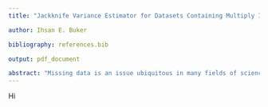 ```yaml
---
title: "Jackknife Variance Estimator for Datasets Containing Multiply Imputed Outcome Variables Under Uncongeniality: A Monte Carlo Simulation Study"

author: Ihsan E. Buker

bibliography: references.bib

output: pdf_document

abstract: "Missing data is an issue ubiquitous in many fields of science. Today, multiple imputation (MI) is one of the most commonly utilized approaches to provide valid statistical inferences in the presence of missing data. Briefly, MI fills the missing cells in the original dataset by generating a series of plausible values based on an imputation model and, thereafter, creates multiple complete versions of the original dataset. Subsequently, the analysis model is applied to each imputed dataset, and the parameters of interest are pooled to accurately reflect the loss of information caused by the missing observations. Accompanying MI is the issue of uncongeniality, which occurs when the imputation model and the analysis model make different assumptions about the data. Not long after the conception of MI, Rubin's accompanying set of rules to pool parameter estimates from the multiply imputed datasets was shown to produce biased point estimates under uncongeniality, which led to under-coverage of confidence intervals for anti-conservative estimates of variance or over-coverage for conservative estimates. In response, certain combinations of MI and resampling methods have been proposed as robust variance estimators under uncongeniality; however, their main drawback, to this day, has been their associated computational cost. Moreover, bootstrapping, one of the most commonly utilized resampling methods alongside MI to obtain proper variance estimates, has its basis in asymptotic theory. As such, in small samples frequently encountered in biological studies, the need for a computationally efficient variance estimator with statistically desirable properties remains. In response, a jackknife variance estimator for multiply imputed outcome variables under uncongeniality for small sample sizes is proposed, which provides asymptotically unbiased point estimates with appropriate confidence interval coverage under uncongeniality. The performance of the proposed jackknife variance estimator is investigated using a Monte Carlo simulation study and compared to other methods in the literature. Accordingly, the recommendation to replace Rubin's rules as the de facto standard in variance estimation with resampling-based robust variance estimators is made, particularly in light of the modern computational power statistical practitioners have at their disposal. Finally, an implementation of the proposed jackknife variance estimator in R is provided."
---
```


Hi 